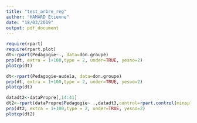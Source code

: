 ```yaml
---
title: "test_arbre_reg"
author: "HAMARD Etienne"
date: "18/03/2019"
output: pdf_document
---
```


```r
require(rpart)
require(rpart.plot)
dt<-rpart(Pedagogie~., data=don.groupe)
prp(dt, extra = 1+100,type = 2, under=TRUE, yesno=2)
plotcp(dt)
```





```r
dt<-rpart(Pedagogie~audela, data=don.groupe)
prp(dt, extra = 1+100,type = 2, under=TRUE, yesno=2)
plotcp(dt)
```



```r
datadt2<-dataPropre[,14:41]
dt2<-rpart(dataPropre$Pedagogie~ .,datadt3,control=rpart.control(minsplit=5,cp=0))
prp(dt2, extra = 1+100,type = 2, under=TRUE, yesno=2)
plotcp(dt2)
```








